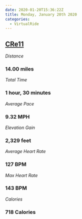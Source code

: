 ```yaml
---
date: 2020-01-20T15:36:22Z
title: Monday, January 20th 2020
categories:
  - VirtualRide
---
```

## [CRe11](https://www.strava.com/activities/3028224547)

_Distance_

### 14.00 miles

_Total Time_

### 1 hour, 30 minutes

_Average Pace_

### 9.32 MPH

_Elevation Gain_

### 2,329 feet

_Average Heart Rate_

### 127 BPM

_Max Heart Rate_

### 143 BPM

_Calories_

### 718 Calories